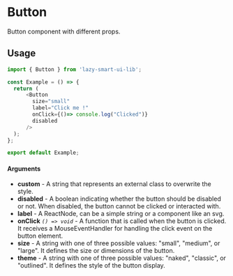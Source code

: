 # Button

Button component with different props.

## Usage

```ts
import { Button } from 'lazy-smart-ui-lib';

const Example = () => {
  return (
      <Button
        size="small"
        label="Click me !"
        onClick={()=> console.log("Clicked")}
        disabled
      />
  );
};

export default Example;
```

#### Arguments

- **custom** - A string that represents an external class to overwrite the style.
- **disabled** - A boolean indicating whether the button should be disabled or not. When disabled, the button cannot be clicked or interacted with.
- **label** - A ReactNode, can be a simple string or a component like an svg.
- **onClick** _`() => void`_ - A function that is called when the button is clicked. It receives a MouseEventHandler for handling the click event on the button element.
- **size** - A string with one of three possible values: "small", "medium", or "large". It defines the size or dimensions of the button.
- **theme** - A string with one of three possible values: "naked", "classic", or "outlined". It defines the style of the button display.

